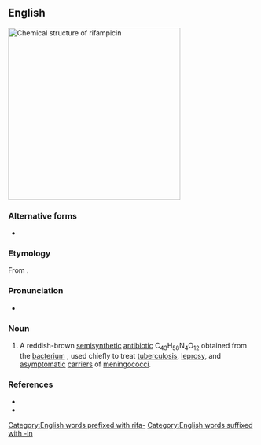 ==English==
[[File:Rifampicin structure.svg|thumb|350px|Chemical structure of '''rifampicin''']]
{{wp}}

===Alternative forms===
* {{alter|en|rifampin||US}}

===Etymology===
From {{af|en|rifamycin|alt1=rifam(y)cin|piperazinyl|alt2=pi(perazinyl)}}.

===Pronunciation===
* {{IPA|en|/ɹɪˈfæm.pɪs.ɪn/}}

===Noun===
{{en-noun|~}}

# {{lb|en|pharmaceutical drug}} A reddish-brown [[semisynthetic]] [[antibiotic]] C<sub>43</sub>H<sub>58</sub>N<sub>4</sub>O<sub>12</sub> obtained from the [[bacterium]] {{taxlink|Amycolaptosis mediterranei|species}}, used chiefly to treat [[tuberculosis]], [[leprosy]], and [[asymptomatic]] [[carrier]]s of [[meningococcus|meningococci]].

===References===
* {{R:Lexico}}
* {{R:MWO|rifampin}}

[[Category:English words prefixed with rifa-]]
[[Category:English words suffixed with -in]]